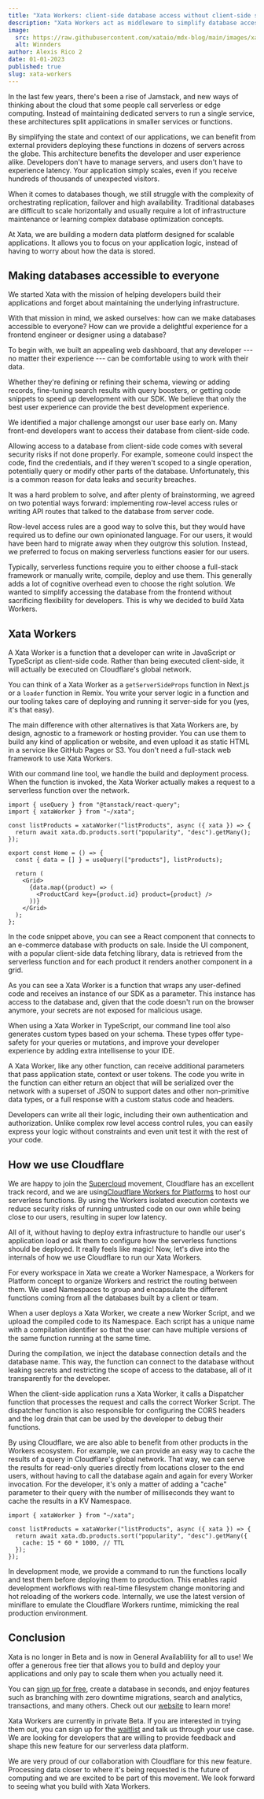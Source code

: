 ```yaml
---
title: "Xata Workers: client-side database access without client-side secrets"
description: "Xata Workers act as middleware to simplify database access and deploy front-end functions on databases."
image:
  src: https://raw.githubusercontent.com/xataio/mdx-blog/main/images/xata-workers.png
  alt: Winnders
author: Alexis Rico 2
date: 01-01-2023
published: true
slug: xata-workers
---
```


In the last few years, there's been a rise of Jamstack, and new ways of thinking about the cloud that some people call serverless or edge computing. Instead of maintaining dedicated servers to run a single service, these architectures split applications in smaller services or functions.

By simplifying the state and context of our applications, we can benefit from external providers deploying these functions in dozens of servers across the globe. This architecture benefits the developer and user experience alike. Developers don't have to manage servers, and users don't have to experience latency. Your application simply scales, even if you receive hundreds of thousands of unexpected visitors.

When it comes to databases though, we still struggle with the complexity of orchestrating replication, failover and high availability. Traditional databases are difficult to scale horizontally and usually require a lot of infrastructure maintenance or learning complex database optimization concepts.

At Xata, we are building a modern data platform designed for scalable applications. It allows you to focus on your application logic, instead of having to worry about how the data is stored.

## Making databases accessible to everyone

We started Xata with the mission of helping developers build their applications and forget about maintaining the underlying infrastructure.

With that mission in mind, we asked ourselves: how can we make databases accessible to everyone? How can we provide a delightful experience for a frontend engineer or designer using a database?

To begin with, we built an appealing web dashboard, that any developer --- no matter their experience --- can be comfortable using to work with their data.

Whether they're defining or refining their schema, viewing or adding records, fine-tuning search results with query boosters, or getting code snippets to speed up development with our SDK. We believe that only the best user experience can provide the best development experience.

We identified a major challenge amongst our user base early on. Many front-end developers want to access their database from client-side code.

Allowing access to a database from client-side code comes with several security risks if not done properly. For example, someone could inspect the code, find the credentials, and if they weren't scoped to a single operation, potentially query or modify other parts of the database. Unfortunately, this is a common reason for data leaks and security breaches.

It was a hard problem to solve, and after plenty of brainstorming, we agreed on two potential ways forward: implementing row-level access rules or writing API routes that talked to the database from server code.

Row-level access rules are a good way to solve this, but they would have required us to define our own opinionated language. For our users, it would have been hard to migrate away when they outgrow this solution. Instead, we preferred to focus on making serverless functions easier for our users.

Typically, serverless functions require you to either choose a full-stack framework or manually write, compile, deploy and use them. This generally adds a lot of cognitive overhead even to choose the right solution. We wanted to simplify accessing the database from the frontend without sacrificing flexibility for developers. This is why we decided to build Xata Workers.

## Xata Workers

A Xata Worker is a function that a developer can write in JavaScript or TypeScript as client-side code. Rather than being executed client-side, it will actually be executed on Cloudflare's global network.

You can think of a Xata Worker as a `getServerSideProps` function in Next.js or a `loader` function in Remix. You write your server logic in a function and our tooling takes care of deploying and running it server-side for you (yes, it's that easy).

The main difference with other alternatives is that Xata Workers are, by design, agnostic to a framework or hosting provider. You can use them to build any kind of application or website, and even upload it as static HTML in a service like GitHub Pages or S3. You don't need a full-stack web framework to use Xata Workers.

With our command line tool, we handle the build and deployment process. When the function is invoked, the Xata Worker actually makes a request to a serverless function over the network.

```tsx
import { useQuery } from "@tanstack/react-query";
import { xataWorker } from "~/xata";

const listProducts = xataWorker("listProducts", async ({ xata }) => {
  return await xata.db.products.sort("popularity", "desc").getMany();
});

export const Home = () => {
  const { data = [] } = useQuery(["products"], listProducts);

  return (
    <Grid>
      {data.map((product) => (
        <ProductCard key={product.id} product={product} />
      ))}
    </Grid>
  );
};
```

In the code snippet above, you can see a React component that connects to an e-commerce database with products on sale. Inside the UI component, with a popular client-side data fetching library, data is retrieved from the serverless function and for each product it renders another component in a grid.

As you can see a Xata Worker is a function that wraps any user-defined code and receives an instance of our SDK as a parameter. This instance has access to the database and, given that the code doesn't run on the browser anymore, your secrets are not exposed for malicious usage.

When using a Xata Worker in TypeScript, our command line tool also generates custom types based on your schema. These types offer type-safety for your queries or mutations, and improve your developer experience by adding extra intellisense to your IDE.

<ArticleImage
  src="https://raw.githubusercontent.com/xataio/mdx-blog/main/images/workers-intellisense.png"
  width="923"
  height="455"
  alt="Intellisense"
  caption="Intellisense"
  position="center"
/>

A Xata Worker, like any other function, can receive additional parameters that pass application state, context or user tokens. The code you write in the function can either return an object that will be serialized over the network with a superset of JSON to support dates and other non-primitive data types, or a full response with a custom status code and headers.

Developers can write all their logic, including their own authentication and authorization. Unlike complex row level access control rules, you can easily express your logic without constraints and even unit test it with the rest of your code.

## How we use Cloudflare

We are happy to join the [Supercloud](https://blog.cloudflare.com/welcome-to-the-supercloud-and-developer-week-2022/) movement, Cloudflare has an excellent track record, and we are using[Cloudflare Workers for Platforms](https://developers.cloudflare.com/cloudflare-for-platforms/workers-for-platforms/) to host our serverless functions. By using the Workers isolated execution contexts we reduce security risks of running untrusted code on our own while being close to our users, resulting in super low latency.

All of it, without having to deploy extra infrastructure to handle our user's application load or ask them to configure how the serverless functions should be deployed. It really feels like magic! Now, let's dive into the internals of how we use Cloudflare to run our Xata Workers.

For every workspace in Xata we create a Worker Namespace, a Workers for Platform concept to organize Workers and restrict the routing between them. We used Namespaces to group and encapsulate the different functions coming from all the databases built by a client or team.

When a user deploys a Xata Worker, we create a new Worker Script, and we upload the compiled code to its Namespace. Each script has a unique name with a compilation identifier so that the user can have multiple versions of the same function running at the same time.

During the compilation, we inject the database connection details and the database name. This way, the function can connect to the database without leaking secrets and restricting the scope of access to the database, all of it transparently for the developer.

When the client-side application runs a Xata Worker, it calls a Dispatcher function that processes the request and calls the correct Worker Script. The dispatcher function is also responsible for configuring the CORS headers and the log drain that can be used by the developer to debug their functions.

<ArticleImage
  src="https://raw.githubusercontent.com/xataio/mdx-blog/main/images/chart-workers.png"
  width="1600"
  height="883"
  alt="A diagram featuring Xata worker workflow with Cloudflare"
  caption="Xata workers with Cloudflare"
  position="center"
/>

By using Cloudflare, we are also able to benefit from other products in the Workers ecosystem. For example, we can provide an easy way to cache the results of a query in Cloudflare's global network. That way, we can serve the results for read-only queries directly from locations closer to the end users, without having to call the database again and again for every Worker invocation. For the developer, it's only a matter of adding a "cache" parameter to their query with the number of milliseconds they want to cache the results in a KV Namespace.

```tsx
import { xataWorker } from "~/xata";

const listProducts = xataWorker("listProducts", async ({ xata }) => {
  return await xata.db.products.sort("popularity", "desc").getMany({
    cache: 15 * 60 * 1000, // TTL
  });
});
```

In development mode, we provide a command to run the functions locally and test them before deploying them to production. This enables rapid development workflows with real-time filesystem change monitoring and hot reloading of the workers code. Internally, we use the latest version of miniflare to emulate the Cloudflare Workers runtime, mimicking the real production environment.

## Conclusion

Xata is no longer in Beta and is now in General Availablility for all to use! We offer a generous free tier that allows you to build and deploy your applications and only pay to scale them when you actually need it.

You can [sign up for free](https://app.xata.io/), create a database in seconds, and enjoy features such as branching with zero downtime migrations, search and analytics, transactions, and many others. Check out our [website](https://xata.io/) to learn more!

Xata Workers are currently in private Beta. If you are interested in trying them out, you can sign up for the [waitlist](https://xata.io/beta/workers) and talk us through your use case. We are looking for developers that are willing to provide feedback and shape this new feature for our serverless data platform.

We are very proud of our collaboration with Cloudflare for this new feature. Processing data closer to where it's being requested is the future of computing and we are excited to be part of this movement. We look forward to seeing what you build with Xata Workers.
